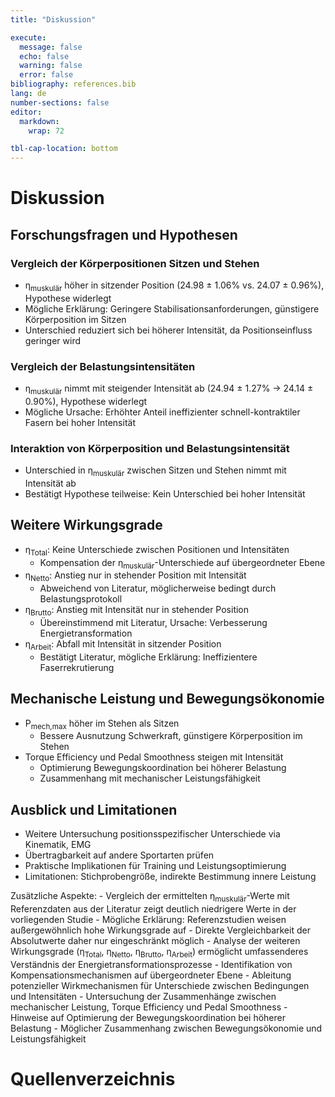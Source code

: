 ```yaml
---
title: "Diskussion"

execute: 
  message: false
  echo: false
  warning: false
  error: false
bibliography: references.bib
lang: de
number-sections: false
editor: 
  markdown: 
    wrap: 72

tbl-cap-location: bottom
---
```


# Diskussion

## Forschungsfragen und Hypothesen { .unlisted}

### Vergleich der Körperpositionen Sitzen und Stehen
- η~muskulär~ höher in sitzender Position (24.98 ± 1.06% vs. 24.07 ± 0.96%), Hypothese widerlegt
- Mögliche Erklärung: Geringere Stabilisationsanforderungen, günstigere Körperposition im Sitzen
- Unterschied reduziert sich bei höherer Intensität, da Positionseinfluss geringer wird

### Vergleich der Belastungsintensitäten
- η~muskulär~ nimmt mit steigender Intensität ab (24.94 ± 1.27% -> 24.14 ± 0.90%), Hypothese widerlegt
- Mögliche Ursache: Erhöhter Anteil ineffizienter schnell-kontraktiler Fasern bei hoher Intensität

### Interaktion von Körperposition und Belastungsintensität
- Unterschied in η~muskulär~ zwischen Sitzen und Stehen nimmt mit Intensität ab
- Bestätigt Hypothese teilweise: Kein Unterschied bei hoher Intensität

## Weitere Wirkungsgrade { .unlisted}
- η~Total~: Keine Unterschiede zwischen Positionen und Intensitäten
    - Kompensation der η~muskulär~-Unterschiede auf übergeordneter Ebene
- η~Netto~: Anstieg nur in stehender Position mit Intensität
    - Abweichend von Literatur, möglicherweise bedingt durch Belastungsprotokoll
- η~Brutto~: Anstieg mit Intensität nur in stehender Position
    - Übereinstimmend mit Literatur, Ursache: Verbesserung Energietransformation
- η~Arbeit~: Abfall mit Intensität in sitzender Position
    - Bestätigt Literatur, mögliche Erklärung: Ineffizientere Faserrekrutierung

## Mechanische Leistung und Bewegungsökonomie { .unlisted}
- P~mech,max~ höher im Stehen als Sitzen
    - Bessere Ausnutzung Schwerkraft, günstigere Körperposition im Stehen
- Torque Efficiency und Pedal Smoothness steigen mit Intensität
    - Optimierung Bewegungskoordination bei höherer Belastung
    - Zusammenhang mit mechanischer Leistungsfähigkeit

## Ausblick und Limitationen { .unlisted}
- Weitere Untersuchung positionsspezifischer Unterschiede via Kinematik, EMG
- Übertragbarkeit auf andere Sportarten prüfen
- Praktische Implikationen für Training und Leistungsoptimierung
- Limitationen: Stichprobengröße, indirekte Bestimmung innere Leistung

Zusätzliche Aspekte:
- Vergleich der ermittelten η~muskulär~-Werte mit Referenzdaten aus der Literatur zeigt deutlich niedrigere Werte in der vorliegenden Studie
    - Mögliche Erklärung: Referenzstudien weisen außergewöhnlich hohe Wirkungsgrade auf
    - Direkte Vergleichbarkeit der Absolutwerte daher nur eingeschränkt möglich
- Analyse der weiteren Wirkungsgrade (η~Total~, η~Netto~, η~Brutto~, η~Arbeit~) ermöglicht umfassenderes Verständnis der Energietransformationsprozesse
    - Identifikation von Kompensationsmechanismen auf übergeordneter Ebene
    - Ableitung potenzieller Wirkmechanismen für Unterschiede zwischen Bedingungen und Intensitäten
- Untersuchung der Zusammenhänge zwischen mechanischer Leistung, Torque Efficiency und Pedal Smoothness
    - Hinweise auf Optimierung der Bewegungskoordination bei höherer Belastung
    - Möglicher Zusammenhang zwischen Bewegungsökonomie und Leistungsfähigkeit



# Quellenverzeichnis

::: {#refs}
:::
